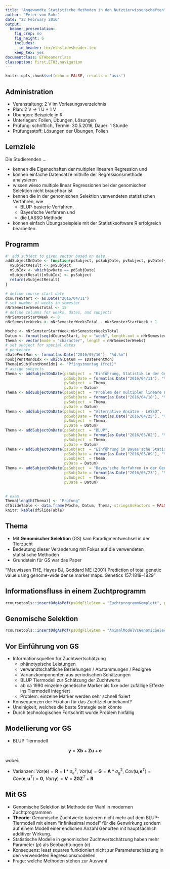 ```yaml
---
title: "Angewandte Statistische Methoden in den Nutztierwissenschaften"
author: "Peter von Rohr"
date: "23 February 2016"
output: 
  beamer_presentation:
    fig_crop: no
    fig_height: 6
    includes:
      in_header: tex/ethslidesheader.tex
    keep_tex: yes
documentclass: ETHbeamerclass
classoption: first,ETH3,navigation
---
```


```r
knitr::opts_chunk$set(echo = FALSE, results = 'asis')
```


## Administration

- Veranstaltung: 2 V im Vorlesungsverzeichnis
- Plan: 2 V $\rightarrow$ 1 U + 1 V
- Übungen: Beispiele in R
- Unterlagen: Folien, Übungen, Lösungen
- Prüfung: schriftlich, Termin: 30.5.2016, Dauer: 1 Stunde
- Prüfungsstoff: Lösungen der Übungen, Folien


## Lernziele

Die Studierenden ...

- kennen die Eigenschaften der multiplen linearen Regression und 
- können einfache Datensätze mithilfe der Regressionsmethode analysieren
- wissen wieso multiple linear Regressionen bei der genomischen Selektion nicht brauchbar ist
- kennen die in der genomischen Selektion verwendeten statistischen Verfahren, wie 
    - BLUP-basierte Verfahren, 
    - Bayes'sche Verfahren und 
    - die LASSO Methode 
- können einfach Übungsbeispiele mit der Statistiksoftware R erfolgreich bearbeiten.


## Programm
```r
#' add subject to given vector based on date
addSubjectOnDate <- function(psSubject, pdSubjDate, pvSubject, pvDate){
  vSubjectResult <- pvSubject
  nSubIdx <- which(pvDate == pdSubjDate)
  vSubjectResult[nSubIdx] <- psSubject
  return(vSubjectResult)
}

# define course start date
dCourseStart <- as.Date("2016/04/11")
# set number of weeks in semester
nNrSemesterWeeksTotal <- 15
# define columns for weaks, dates, and subjects
nNrSemsterStartWeek <- 8
nNrSemesterWeeks <- nNrSemesterWeeksTotal - nNrSemsterStartWeek + 1

Woche <- nNrSemsterStartWeek:nNrSemesterWeeksTotal
Datum <- format(seq(dCourseStart, by = "week", length.out = nNrSemesterWeeks), "%d.%m")
Thema <- vector(mode = "character", length = nNrSemesterWeeks)
# set subject for special dates
# pentecote
sDatePentMon <- format(as.Date("2016/05/16"), "%d.%m")
nSubjPentMondIdx <- which(Datum == sDatePentMon)
Thema[nSubjPentMondIdx] <- "Pfingstmontag (frei)"
# assign subjects
Thema <- addSubjectOnDate(psSubject  = "Einführung, Statistik in der Genomik", 
                          pdSubjDate = format(as.Date("2016/04/11"), "%d.%m"), 
                          pvSubject  = Thema, 
                          pvDate = Datum)
Thema <- addSubjectOnDate(psSubject  = "Problem der multiplen lineare Regression", 
                          pdSubjDate = format(as.Date("2016/04/18"), "%d.%m"), 
                          pvSubject  = Thema, 
                          pvDate = Datum)
Thema <- addSubjectOnDate(psSubject  = "Alternative Ansätze - LASSO", 
                          pdSubjDate = format(as.Date("2016/04/25"), "%d.%m"), 
                          pvSubject  = Thema, 
                          pvDate = Datum)
Thema <- addSubjectOnDate(psSubject  = "BLUP", 
                          pdSubjDate = format(as.Date("2016/05/02"), "%d.%m"), 
                          pvSubject  = Thema, 
                          pvDate = Datum)
Thema <- addSubjectOnDate(psSubject  = "Einführung in Bayes'sche Statistik", 
                          pdSubjDate = format(as.Date("2016/05/09"), "%d.%m"), 
                          pvSubject  = Thema, 
                          pvDate = Datum)
Thema <- addSubjectOnDate(psSubject  = "Bayes'sche Verfahren in der Genomik", 
                          pdSubjDate = format(as.Date("2016/05/23"), "%d.%m"), 
                          pvSubject  = Thema, 
                          pvDate = Datum)

                          
# exam
Thema[length(Thema)] <- "Prüfung"
dfSlideTable <- data.frame(Woche, Datum, Thema, stringsAsFactors = FALSE)
knitr::kable(dfSlideTable)
```


## Thema 

- Mit __Genomischer Selektion__ (GS) kam Paradigmentwechsel in der Tierzucht
- Bedeutung dieser Veränderung mit Fokus auf die verwendeten statistische Methoden
- Grundstein für GS war das Paper 

"Meuwissen THE, Hayes BJ, Goddard ME (2001) Prediction of total genetic value using
genome-wide dense marker maps. Genetics 157:1819–1829" 

## Informationsfluss in einem Zuchtprogramm

```r
rcoursetools::insertOdgAsPdf(psOdgFileStem = "ZuchtprogrammKomplett", pnPaperWidthScale = 0.8)
```

## Genomische Selektion

```r
rcoursetools::insertOdgAsPdf(psOdgFileStem = "AnimalModelVsGenomicSelection", pnPaperWidthScale = 0.8)
```


## Vor Einführung von GS

* Informationsquellen für Zuchtwertschätzung
   + phänotypische Leistungen
   + verwandtschaftliche Beziehungen / Abstammungen / Pedigree
   + Varianzkomponenten aus periodischen Schätzungen
   + BLUP Tiermodell zur Schätzung der Zuchtwerte
   + ab ca 1990 einzelne genetische Marker als fixe oder zufällige Effekte ins Tiermodell integriert 
   + Problem: einzelne Marker werden sehr schnell fixiert
* Konsequenzen der Fixation für das Zuchtziel unbekannt?
* Uneinigkeit, welches die beste Strategie sein könnte
* Durch technologischen Fortschritt wurde Problem hinfällig


## Modellierung vor GS

* BLUP Tiermodell

$$\mathbf{y} = \mathbf{X} \mathbf{b} + \mathbf{Z} \mathbf{u} + \mathbf{e}$$

wobei: 
\begin{tabular}{ll}
$\mathbf{y}$: & Vektor mit phänotypischen Beobachtungen\\
$\mathbf{b}$: & Vektor mit fixen Effekten              \\
$\mathbf{X}$: & Inzidenzmatrix, welche fixe Effekte den Beobachtungen zuordnet \\
$\mathbf{u}$: & Vektor mit Zuchtwerten (zufällig) \\
$\mathbf{Z}$: & Inzidenzmatrix der Zuchtwerte \\
$\mathbf{e}$: & Vektor mit Residuen (zufällig)
\end{tabular}

* Varianzen: $Var(\mathbf{e}) = \mathbf{R} = \mathbf{I}*\sigma_e^2$, 
$Var(\mathbf{u}) = \mathbf{G} = \mathbf{A} * \sigma_g^2$,
$Cov(\mathbf{u}, \mathbf{e}^T) = Cov(\mathbf{e}, \mathbf{u}^T) = \mathbf{0}$, 
$Var(\mathbf{y}) = \mathbf{V} = \mathbf{ZGZ}^T + \mathbf{R}$

## Mit GS

- Genomische Selektion ist Methode der Wahl in modernen Zuchtprogrammen
- __Theorie__: Genomische Zuchtwerte basieren nicht mehr auf dem BLUP-Tiermodell mit einem "infinitesimal model" für die Genwirkung sondern auf einem Modell einer endlichen Anzahl Genorten mit hauptsächlich additiver Wirkung. 
- Statistische Modelle in genomischer Zuchtwertschätzung haben mehr Parameter ($p$) als Beobachtungen ($n$) 
- Konsequenz: least squares funktioniert nicht zur Parameterschätzung in den verwendeten Regressionsmodellen 
- Frage: welche Methoden stehen zur Auswahl


